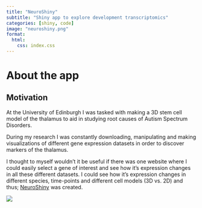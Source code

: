 ```yaml
---
title: "NeuroShiny"
subtitle: "Shiny app to explore development transcriptomics"
categories: [shiny, code]
image: "neuroshiny.png"
format:
  html:
    css: index.css
---
```


<h1>About the app</h1>

::: card
<h2>Motivation</h2>

At the University of Edinburgh I was tasked with making a 3D stem cell model of the thalamus to aid in studying root causes of Autism Spectrum Disorders.

During my research I was constantly downloading, manipulating and making visualizations of different gene expression datasets in order to discover markers of the thalamus.

I thought to myself wouldn't it be useful if there was one website where I could easily select a gene of interest and see how it's expression changes in all these different datasets. I could see how it's expression changes in different species, time-points and different cell models (3D vs. 2D) and thus; <a class='hyperlink' href="https://rosie-griffiths.shinyapps.io/NeuroShiny/" target="_blank" rel="noopener noreferrer">NeuroShiny</a> was created.
:::

<img src="neuroshiny.png" class="blog-photo"/>
